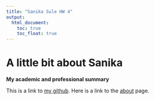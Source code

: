 ```yaml
---
title: "Sanika Sule HW 4"
output: 
  html_document:
    toc: true
    toc_float: true 
---
```


# A little bit about Sanika

**My academic and professional summary**


This is a link to [my github](https://github.com/sanika-sule).
Here is a link to the [about](about.html) page.